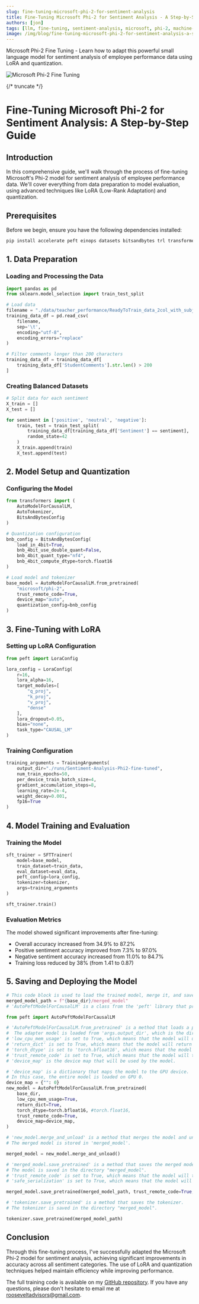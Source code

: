 ```yaml
---
slug: fine-tuning-microsoft-phi-2-for-sentiment-analysis
title: Fine-Tuning Microsoft Phi-2 for Sentiment Analysis - A Step-by-Step Guide
authors: [jon]
tags: [llm, fine-tuning, sentiment-analysis, microsoft, phi-2, machine-learning, nlp]
image: /img/blog/fine-tuning-microsoft-phi-2-for-sentiment-analysis-a-step-by-step-guide/header.jpg
---
```


Microsoft Phi-2 Fine Tuning - Learn how to adapt this powerful small language model for sentiment analysis of employee performance data using LoRA and quantization.

![Microsoft Phi-2 Fine Tuning](/img/blog/fine-tuning-microsoft-phi-2-for-sentiment-analysis-a-step-by-step-guide/header.jpg)

{/* truncate */}

# Fine-Tuning Microsoft Phi-2 for Sentiment Analysis: A Step-by-Step Guide

## Introduction

In this comprehensive guide, we'll walk through the process of fine-tuning Microsoft's Phi-2 model for sentiment analysis of employee performance data. We'll cover everything from data preparation to model evaluation, using advanced techniques like LoRA (Low-Rank Adaptation) and quantization.

## Prerequisites

Before we begin, ensure you have the following dependencies installed:

```python
pip install accelerate peft einops datasets bitsandbytes trl transformers datasets
```

## 1. Data Preparation

### Loading and Processing the Data

```python
import pandas as pd
from sklearn.model_selection import train_test_split

# Load data
filename = "./data/teacher_performance/ReadyToTrain_data_2col_with_subjectivity_final.tsv"
training_data_df = pd.read_csv(
    filename,
    sep='\t',
    encoding="utf-8",
    encoding_errors="replace"
)

# Filter comments longer than 200 characters
training_data_df = training_data_df[
    training_data_df['StudentComments'].str.len() > 200
]
```

### Creating Balanced Datasets

```python
# Split data for each sentiment
X_train = []
X_test = []

for sentiment in ['positive', 'neutral', 'negative']:
    train, test = train_test_split(
        training_data_df[training_data_df['Sentiment'] == sentiment],
        random_state=42
    )
    X_train.append(train)
    X_test.append(test)
```

## 2. Model Setup and Quantization

### Configuring the Model

```python
from transformers import (
    AutoModelForCausalLM,
    AutoTokenizer,
    BitsAndBytesConfig
)

# Quantization configuration
bnb_config = BitsAndBytesConfig(
    load_in_4bit=True,
    bnb_4bit_use_double_quant=False,
    bnb_4bit_quant_type="nf4",
    bnb_4bit_compute_dtype=torch.float16
)

# Load model and tokenizer
base_model = AutoModelForCausalLM.from_pretrained(
    "microsoft/phi-2",
    trust_remote_code=True,
    device_map="auto",
    quantization_config=bnb_config
)
```

## 3. Fine-Tuning with LoRA

### Setting up LoRA Configuration

```python
from peft import LoraConfig

lora_config = LoraConfig(
    r=16,
    lora_alpha=16,
    target_modules=[
        "q_proj",
        "k_proj",
        "v_proj",
        "dense"
    ],
    lora_dropout=0.05,
    bias="none",
    task_type="CAUSAL_LM"
)
```

### Training Configuration

```python
training_arguments = TrainingArguments(
    output_dir="./runs/Sentiment-Analysis-Phi2-fine-tuned",
    num_train_epochs=50,
    per_device_train_batch_size=4,
    gradient_accumulation_steps=8,
    learning_rate=2e-4,
    weight_decay=0.001,
    fp16=True
)
```

## 4. Model Training and Evaluation

### Training the Model

```python
sft_trainer = SFTTrainer(
    model=base_model,
    train_dataset=train_data,
    eval_dataset=eval_data,
    peft_config=lora_config,
    tokenizer=tokenizer,
    args=training_arguments
)

sft_trainer.train()
```

### Evaluation Metrics

The model showed significant improvements after fine-tuning:

- Overall accuracy increased from 34.9% to 87.2%
- Positive sentiment accuracy improved from 7.3% to 97.0%
- Negative sentiment accuracy increased from 11.0% to 84.7%
- Training loss reduced by 38% (from 1.41 to 0.87)

## 5. Saving and Deploying the Model

```python
# This code block is used to load the trained model, merge it, and save the merged model.
merged_model_path = f"{base_dir}/merged_model"
# 'AutoPeftModelForCausalLM' is a class from the 'peft' library that provides a causal language model with PEFT (Performance Efficient Fine-Tuning) support.

from peft import AutoPeftModelForCausalLM

# 'AutoPeftModelForCausalLM.from_pretrained' is a method that loads a pre-trained model (adapter model) and its base model.
#  The adapter model is loaded from 'args.output_dir', which is the directory where the trained model was saved.
# 'low_cpu_mem_usage' is set to True, which means that the model will use less CPU memory.
# 'return_dict' is set to True, which means that the model will return a 'ModelOutput' (a named tuple) instead of a plain tuple.
# 'torch_dtype' is set to 'torch.bfloat16', which means that the model will use bfloat16 precision for its computations.
# 'trust_remote_code' is set to True, which means that the model will trust and execute remote code.
# 'device_map' is the device map that will be used by the model.

# 'device_map' is a dictionary that maps the model to the GPU device.
# In this case, the entire model is loaded on GPU 0.
device_map = {"": 0}
new_model = AutoPeftModelForCausalLM.from_pretrained(
    base_dir,
    low_cpu_mem_usage=True,
    return_dict=True,
    torch_dtype=torch.bfloat16, #torch.float16,
    trust_remote_code=True,
    device_map=device_map,
)

# 'new_model.merge_and_unload' is a method that merges the model and unloads it from memory.
# The merged model is stored in 'merged_model'.

merged_model = new_model.merge_and_unload()

# 'merged_model.save_pretrained' is a method that saves the merged model.
# The model is saved in the directory "merged_model".
# 'trust_remote_code' is set to True, which means that the model will trust and execute remote code.
# 'safe_serialization' is set to True, which means that the model will use safe serialization.

merged_model.save_pretrained(merged_model_path, trust_remote_code=True, safe_serialization=True)

# 'tokenizer.save_pretrained' is a method that saves the tokenizer.
# The tokenizer is saved in the directory "merged_model".

tokenizer.save_pretrained(merged_model_path)
```

## Conclusion

Through this fine-tuning process, I've successfully adapted the Microsoft Phi-2 model for sentiment analysis, achieving significant improvements in accuracy across all sentiment categories. The use of LoRA and quantization techniques helped maintain efficiency while improving performance.

The full training code is available on my [GitHub repository](https://github.com/RooseveltAdvisors/jr_playground/blob/main/Phi2%20Fine%20Tuning%20for%20Sentiment%20Analysis.ipynb). If you have any questions, please don't hesitate to email me at rooseveltadvisors@gmail.com. 